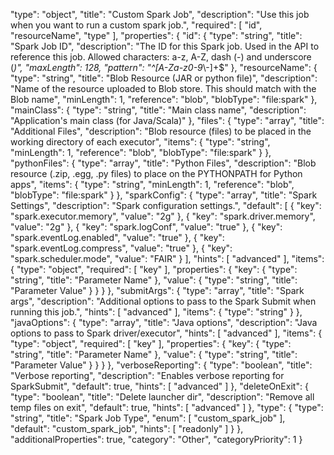   "type": "object",
  "title": "Custom Spark Job",
  "description": "Use this job when you want to run a custom spark job.",
  "required": [
    "id",
    "resourceName",
    "type"
  ],
  "properties": {
    "id": {
      "type": "string",
      "title": "Spark Job ID",
      "description": "The ID for this Spark job. Used in the API to reference this job. Allowed characters: a-z, A-Z, dash (-) and underscore (_)",
      "maxLength": 128,
      "pattern": "^[A-Za-z0-9_\\-]+$"
    },
    "resourceName": {
      "type": "string",
      "title": "Blob Resource (JAR or python file)",
      "description": "Name of the resource uploaded to Blob store. This should match with the Blob name",
      "minLength": 1,
      "reference": "blob",
      "blobType": "file:spark"
    },
    "mainClass": {
      "type": "string",
      "title": "Main class name",
      "description": "Application's main class (for Java/Scala)"
    },
    "files": {
      "type": "array",
      "title": "Additional Files",
      "description": "Blob resource (files) to be placed in the working directory of each executor",
      "items": {
        "type": "string",
        "minLength": 1,
        "reference": "blob",
        "blobType": "file:spark"
      }
    },
    "pythonFiles": {
      "type": "array",
      "title": "Python Files",
      "description": "Blob resource (.zip, .egg, .py files) to place on the PYTHONPATH for Python apps",
      "items": {
        "type": "string",
        "minLength": 1,
        "reference": "blob",
        "blobType": "file:spark"
      }
    },
    "sparkConfig": {
      "type": "array",
      "title": "Spark Settings",
      "description": "Spark configuration settings.",
      "default": [
        {
          "key": "spark.executor.memory",
          "value": "2g"
        },
        {
          "key": "spark.driver.memory",
          "value": "2g"
        },
        {
          "key": "spark.logConf",
          "value": "true"
        },
        {
          "key": "spark.eventLog.enabled",
          "value": "true"
        },
        {
          "key": "spark.eventLog.compress",
          "value": "true"
        },
        {
          "key": "spark.scheduler.mode",
          "value": "FAIR"
        }
      ],
      "hints": [
        "advanced"
      ],
      "items": {
        "type": "object",
        "required": [
          "key"
        ],
        "properties": {
          "key": {
            "type": "string",
            "title": "Parameter Name"
          },
          "value": {
            "type": "string",
            "title": "Parameter Value"
          }
        }
      }
    },
    "submitArgs": {
      "type": "array",
      "title": "Spark args",
      "description": "Additional options to pass to the Spark Submit when running this job.",
      "hints": [
        "advanced"
      ],
      "items": {
        "type": "string"
      }
    },
    "javaOptions": {
      "type": "array",
      "title": "Java options",
      "description": "Java options to pass to Spark driver/executor",
      "hints": [
        "advanced"
      ],
      "items": {
        "type": "object",
        "required": [
          "key"
        ],
        "properties": {
          "key": {
            "type": "string",
            "title": "Parameter Name"
          },
          "value": {
            "type": "string",
            "title": "Parameter Value"
          }
        }
      }
    },
    "verboseReporting": {
      "type": "boolean",
      "title": "Verbose reporting",
      "description": "Enables verbose reporting for SparkSubmit",
      "default": true,
      "hints": [
        "advanced"
      ]
    },
    "deleteOnExit": {
      "type": "boolean",
      "title": "Delete launcher dir",
      "description": "Remove all temp files on exit",
      "default": true,
      "hints": [
        "advanced"
      ]
    },
    "type": {
      "type": "string",
      "title": "Spark Job Type",
      "enum": [
        "custom_spark_job"
      ],
      "default": "custom_spark_job",
      "hints": [
        "readonly"
      ]
    }
  },
  "additionalProperties": true,
  "category": "Other",
  "categoryPriority": 1
}
